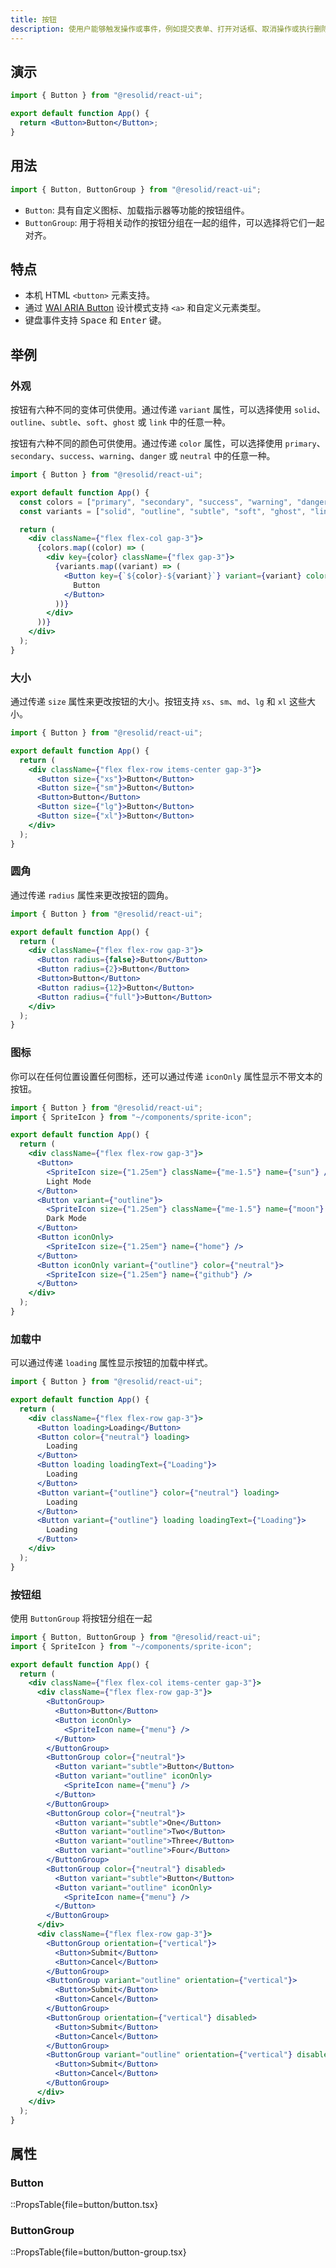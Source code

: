 ```yaml
---
title: 按钮
description: 使用户能够触发操作或事件，例如提交表单、打开对话框、取消操作或执行删除操作。
---
```


## 演示

```jsx demo online=Button componentProps=button/button.tsx|variant,color,size,active,disabled
import { Button } from "@resolid/react-ui";

export default function App() {
  return <Button>Button</Button>;
}
```

## 用法

```js
import { Button, ButtonGroup } from "@resolid/react-ui";
```

- `Button`: 具有自定义图标、加载指示器等功能的按钮组件。
- `ButtonGroup`: 用于将相关动作的按钮分组在一起的组件，可以选择将它们一起对齐。

## 特点

- 本机 HTML `<button>` 元素支持。
- 通过 [WAI ARIA Button](https://www.w3.org/WAI/ARIA/apg/patterns/button/) 设计模式支持 `<a>` 和自定义元素类型。
- 键盘事件支持 <Kbd>Space</Kbd> 和 <Kbd>Enter</Kbd> 键。

## 举例

### 外观

按钮有六种不同的变体可供使用。通过传递 `variant` 属性，可以选择使用 `solid`、`outline`、`subtle`、`soft`、`ghost` 或 `link` 中的任意一种。

按钮有六种不同的颜色可供使用。通过传递 `color` 属性，可以选择使用 `primary`、`secondary`、`success`、`warning`、`danger` 或 `neutral` 中的任意一种。

```jsx demo
import { Button } from "@resolid/react-ui";

export default function App() {
  const colors = ["primary", "secondary", "success", "warning", "danger", "neutral"];
  const variants = ["solid", "outline", "subtle", "soft", "ghost", "link"];

  return (
    <div className={"flex flex-col gap-3"}>
      {colors.map((color) => (
        <div key={color} className={"flex gap-3"}>
          {variants.map((variant) => (
            <Button key={`${color}-${variant}`} variant={variant} color={color}>
              Button
            </Button>
          ))}
        </div>
      ))}
    </div>
  );
}
```

### 大小

通过传递 `size` 属性来更改按钮的大小。按钮支持 `xs`、`sm`、`md`、`lg` 和 `xl` 这些大小。

```jsx demo
import { Button } from "@resolid/react-ui";

export default function App() {
  return (
    <div className={"flex flex-row items-center gap-3"}>
      <Button size={"xs"}>Button</Button>
      <Button size={"sm"}>Button</Button>
      <Button>Button</Button>
      <Button size={"lg"}>Button</Button>
      <Button size={"xl"}>Button</Button>
    </div>
  );
}
```

### 圆角

通过传递 `radius` 属性来更改按钮的圆角。

```jsx demo
import { Button } from "@resolid/react-ui";

export default function App() {
  return (
    <div className={"flex flex-row gap-3"}>
      <Button radius={false}>Button</Button>
      <Button radius={2}>Button</Button>
      <Button>Button</Button>
      <Button radius={12}>Button</Button>
      <Button radius={"full"}>Button</Button>
    </div>
  );
}
```

### 图标

你可以在任何位置设置任何图标，还可以通过传递 `iconOnly` 属性显示不带文本的按钮。

```jsx demo
import { Button } from "@resolid/react-ui";
import { SpriteIcon } from "~/components/sprite-icon";

export default function App() {
  return (
    <div className={"flex flex-row gap-3"}>
      <Button>
        <SpriteIcon size={"1.25em"} className={"me-1.5"} name={"sun"} />
        Light Mode
      </Button>
      <Button variant={"outline"}>
        <SpriteIcon size={"1.25em"} className={"me-1.5"} name={"moon"} />
        Dark Mode
      </Button>
      <Button iconOnly>
        <SpriteIcon size={"1.25em"} name={"home"} />
      </Button>
      <Button iconOnly variant={"outline"} color={"neutral"}>
        <SpriteIcon size={"1.25em"} name={"github"} />
      </Button>
    </div>
  );
}
```

### 加载中

可以通过传递 `loading` 属性显示按钮的加载中样式。

```jsx demo
import { Button } from "@resolid/react-ui";

export default function App() {
  return (
    <div className={"flex flex-row gap-3"}>
      <Button loading>Loading</Button>
      <Button color={"neutral"} loading>
        Loading
      </Button>
      <Button loading loadingText={"Loading"}>
        Loading
      </Button>
      <Button variant={"outline"} color={"neutral"} loading>
        Loading
      </Button>
      <Button variant={"outline"} loading loadingText={"Loading"}>
        Loading
      </Button>
    </div>
  );
}
```

### 按钮组

使用 `ButtonGroup` 将按钮分组在一起

```jsx demo
import { Button, ButtonGroup } from "@resolid/react-ui";
import { SpriteIcon } from "~/components/sprite-icon";

export default function App() {
  return (
    <div className={"flex flex-col items-center gap-3"}>
      <div className={"flex flex-row gap-3"}>
        <ButtonGroup>
          <Button>Button</Button>
          <Button iconOnly>
            <SpriteIcon name={"menu"} />
          </Button>
        </ButtonGroup>
        <ButtonGroup color={"neutral"}>
          <Button variant="subtle">Button</Button>
          <Button variant="outline" iconOnly>
            <SpriteIcon name={"menu"} />
          </Button>
        </ButtonGroup>
        <ButtonGroup color={"neutral"}>
          <Button variant="subtle">One</Button>
          <Button variant="outline">Two</Button>
          <Button variant="outline">Three</Button>
          <Button variant="outline">Four</Button>
        </ButtonGroup>
        <ButtonGroup color={"neutral"} disabled>
          <Button variant="subtle">Button</Button>
          <Button variant="outline" iconOnly>
            <SpriteIcon name={"menu"} />
          </Button>
        </ButtonGroup>
      </div>
      <div className={"flex flex-row gap-3"}>
        <ButtonGroup orientation={"vertical"}>
          <Button>Submit</Button>
          <Button>Cancel</Button>
        </ButtonGroup>
        <ButtonGroup variant="outline" orientation={"vertical"}>
          <Button>Submit</Button>
          <Button>Cancel</Button>
        </ButtonGroup>
        <ButtonGroup orientation={"vertical"} disabled>
          <Button>Submit</Button>
          <Button>Cancel</Button>
        </ButtonGroup>
        <ButtonGroup variant="outline" orientation={"vertical"} disabled>
          <Button>Submit</Button>
          <Button>Cancel</Button>
        </ButtonGroup>
      </div>
    </div>
  );
}
```

## 属性

### Button

::PropsTable{file=button/button.tsx}

### ButtonGroup

::PropsTable{file=button/button-group.tsx}
